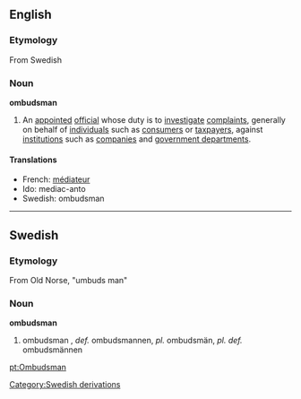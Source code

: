== English ==
=== Etymology ===
From Swedish
===Noun===
{{wikipedia}}
'''ombudsman'''
#An [[appointed]] [[official]] whose duty is to [[investigate]] [[complaint]]s, generally on behalf of [[individual]]s such as [[consumer]]s or [[taxpayer]]s, against [[institutions]] such as [[companies]] and [[government department]]s. 

====Translations====
*French: [[médiateur]] 
*Ido: mediac-anto
*Swedish: ombudsman
----

== Swedish ==
=== Etymology ===
From Old Norse, "umbuds man"

===Noun===
'''ombudsman'''
# ombudsman {{IPA|[ˈɔmːˌbʉːdsˈman]}}, ''def.'' ombudsmannen, ''pl.'' ombudsmän, ''pl. def.'' ombudsmännen
[[Category:Swedish derivations]]
[[pt:Ombudsman]]